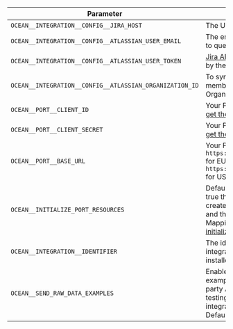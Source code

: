 | Parameter                                          | Description                                                                                                                                                                                                                                                                              | Example                       | Required |
| -------------------------------------------------- | ---------------------------------------------------------------------------------------------------------------------------------------------------------------------------------------------------------------------------------------------------------------------------------------- | ----------------------------- | -------- |
| `OCEAN__INTEGRATION__CONFIG__JIRA_HOST`            | The URL of your Jira                                                                                                                                                                                                                                                                     | https://example.atlassian.net | ✅       |
| `OCEAN__INTEGRATION__CONFIG__ATLASSIAN_USER_EMAIL` | The email of the user used to query Jira                                                                                                                                                                                                                                                 | user@example.com              | ✅       |
| `OCEAN__INTEGRATION__CONFIG__ATLASSIAN_USER_TOKEN` | [Jira API token](https://support.atlassian.com/atlassian-account/docs/manage-api-tokens-for-your-atlassian-account/) generated by the user                                                                                                                                               |                               | ✅       |
| `OCEAN__INTEGRATION__CONFIG__ATLASSIAN_ORGANIZATION_ID` | To sync teams and team members your Atlassian Organization ID is required                                                                                                                                              |  [How to find your Atlassian Organization ID](https://confluence.atlassian.com/jirakb/what-it-is-the-organization-id-and-where-to-find-it-1207189876.html)                              | ❌     |
| `OCEAN__PORT__CLIENT_ID`                           | Your Port client ([How to get the credentials](https://docs.port.io/build-your-software-catalog/custom-integration/api/#find-your-port-credentials)) id                                                                                                                             |                               | ✅       |
| `OCEAN__PORT__CLIENT_SECRET`                       | Your Port client ([How to get the credentials](https://docs.port.io/build-your-software-catalog/custom-integration/api/#find-your-port-credentials)) secret                                                                                                                         |                               | ✅       |
| `OCEAN__PORT__BASE_URL`                            | Your Port API URL - `https://api.getport.io` for EU, `https://api.us.getport.io` for US                                                                                                                                                                                                |         | ✅       |
| `OCEAN__INITIALIZE_PORT_RESOURCES`                 | Default true, When set to true the integration will create default blueprints and the port App config Mapping. Read more about [initializePortResources](https://ocean.getport.io/develop-an-integration/integration-configuration/#initializeportresources---initialize-port-resources) |                               | ❌       |
| `OCEAN__INTEGRATION__IDENTIFIER`                   | The identifier of the integration that will be installed                                                                                                                                                                                                                                 |                               | ❌       |
| `OCEAN__SEND_RAW_DATA_EXAMPLES`                     | Enable sending raw data examples from the third party API to port for testing and managing the integration mapping. Default is true                                                                                                                                                       |                            | ❌       |